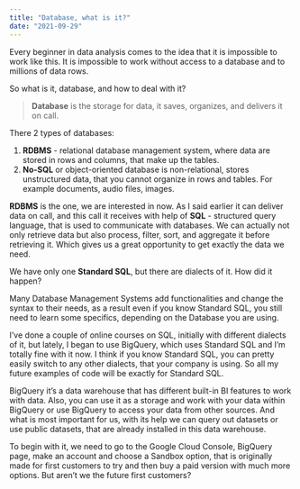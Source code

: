 ```yaml
---
title: "Database, what is it?"
date: "2021-09-29"
---
```

Every beginner in data analysis comes to the idea that it is impossible to work like this. It is impossible to work without access to a database and to millions of data rows.

So what is it, database, and how to deal with it?

> **Database** is the storage for data, it saves, organizes, and delivers it on call.

There 2 types of databases:

1.  **RDBMS** - relational database management system, where data are stored in rows and columns, that make up the tables.
2.  **No-SQL** or object-oriented database is non-relational, stores unstructured data, that you cannot organize in rows and tables. For example documents, audio files, images.



**RDBMS** is the one, we are interested in now. As I said earlier it can deliver data on call, and this call it receives with help of **SQL** - structured query language, that is used to communicate with databases. We can actually not only retrieve data but also process, filter, sort, and aggregate it before retrieving it. Which gives us a great opportunity to get exactly the data we need.



We have only one **Standard SQL**, but there are dialects of it. How did it happen?

Many Database Management Systems add functionalities and change the syntax to their needs, as a result even if you know Standard SQL, you still need to learn some specifics, depending on the Database you are using.



I’ve done a couple of online courses on SQL, initially with different dialects of it, but lately, I began to use BigQuery, which uses Standard SQL and I’m totally fine with it now. I think if you know Standard SQL, you can pretty easily switch to any other dialects, that your company is using. So all my future examples of code will be exactly for Standard SQL.



BigQuery it’s a data warehouse that has different built-in BI features to work with data. Also, you can use it as a storage and work with your data within BigQuery or use BigQuery to access your data from other sources. And what is most important for us, with its help we can query out datasets or use public datasets, that are already installed in this data warehouse.



To begin with it, we need to go to the Google Cloud Console, BigQuery page, make an account and choose a Sandbox option, that is originally made for first customers to try and then buy a paid version with much more options. But aren’t we the future first customers?
